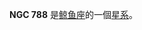 {{NGCInfoBox|NGCID=NGC 788|發現者=弗里德里希·威廉·赫歇爾|發現日期=1785年9月10日|其他編號=MCG -1-6-25|曆元=J2000.0|赤經=2時1分6.4秒
|赤緯=-6°48'56"|星座=鲸鱼座|星體=星系|星等=12.1|表面亮度=12.9|藍等=13}}

'''NGC 788''' 是[[鲸鱼座|鲸鱼座]]的一個[[星系|星系]]。

{{NGCReference|788}}
{{Catalogs|NGC=788}}

{{Galaxy-stub}}